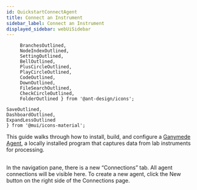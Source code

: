 ```yaml
---
id: QuickstartConnectAgent
title: Connect an Instrument
sidebar_label: Connect an Instrument
displayed_sidebar: webUiSidebar
---
```


         BranchesOutlined,
         NodeIndexOutlined,
         SettingOutlined,
         BellOutlined,
         PlusCircleOutlined,
         PlayCircleOutlined,
         CodeOutlined,
         DownOutlined,
         FileSearchOutlined,
         CheckCircleOutlined,
         FolderOutlined } from '@ant-design/icons';

    SaveOutlined,
    DashboardOutlined,
    ExpandLessOutlined
    } from '@mui/icons-material';


This guide walks through how to install, build, and configure a [Ganymede Agent](./connectivity/Agent.mdx), a locally installed program that captures data from lab instruments for processing.

## 

In the navigation pane, there is a new “Connections” tab. All agent connections will be visible here. To create a new agent, click the New button on the right side of the Connections page.